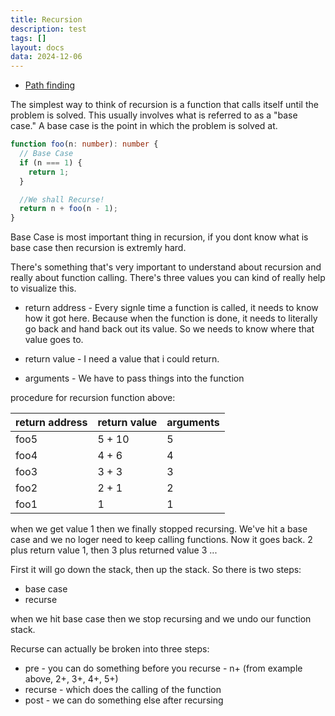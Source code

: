 ```yaml
---
title: Recursion
description: test
tags: []
layout: docs
data: 2024-12-06
---
```


- [Path finding](/algorithms/recursion/path-finding)

The simplest way to think of recursion is a function that calls itself until the problem is solved. This usually involves what is referred to as a "base case." A base case is the point in which the problem is solved at.

```ts title="The simplest example"
function foo(n: number): number {
  // Base Case
  if (n === 1) {
    return 1;
  }

  //We shall Recurse!
  return n + foo(n - 1);
}
```

Base Case is most important thing in recursion, if you dont know what is base case then recursion is extremly hard.

There's something that's very important to understand about recursion and really about function calling. There's three values you can kind of really help to visualize this.

- return address - Every signle time a function is called, it needs to know how it got here. Because when the function is done, it needs to literally go back and hand back out its value. So we needs to know where that value goes to.

- return value - I need a value that i could return.

- arguments - We have to pass things into the function

procedure for recursion function above:

| return address | return value | arguments |
| -------------- | ------------ | --------- |
| foo5           | 5 + 10       | 5         |
| foo4           | 4 + 6        | 4         |
| foo3           | 3 + 3        | 3         |
| foo2           | 2 + 1        | 2         |
| foo1           | 1            | 1         |

when we get value 1 then we finally stopped recursing. We've hit a base case and we no loger need to keep calling functions.
Now it goes back. 2 plus return value 1, then 3 plus returned value 3 ...

First it will go down the stack, then up the stack. So there is two steps:

- base case
- recurse

when we hit base case then we stop recursing and we undo our function stack.

Recurse can actually be broken into three steps:

- pre - you can do something before you recurse - n+ (from example above, 2+, 3+, 4+, 5+)
- recurse - which does the calling of the function
- post - we can do something else after recursing
